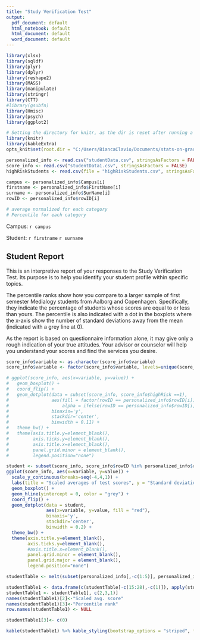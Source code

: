 ```yaml
---
title: "Study Verification Test"
output:
  pdf_document: default
  html_notebook: default
  html_document: default
  word_document: default
---
```

 
 
```r
library(xlsx)
library(sqldf)
library(plyr)
library(dplyr)
library(reshape2)
library(MASS)
library(manipulate)
library(stringr)
library(CTT)
#library(gsubfn)
library(Hmisc)
library(psych)
library(ggplot2)

# Setting the directory for knitr, as the dir is reset after running a code chunk.
library(knitr)
library(kableExtra)
opts_knit$set(root.dir = "C:/Users/BiancaClavio/Documents/stats-on-grades/docs")
```


 
```r
personalized_info <- read.csv("studentData.csv", stringsAsFactors = FALSE)
score_info <- read.csv("studentData1.csv", stringsAsFactors = FALSE)
highRiskStudents <- read.csv(file = "highRiskStudents.csv", stringsAsFactors = FALSE)

campus <- personalized_info$Campus[i]
firstname <- personalized_info$FirstName[i]
surname <- personalized_info$SurName[i]
rowID <- personalized_info$rowID[i]

# average normalized for each category
# Percentile for each category
```

Campus: `r campus`

Student: `r firstname` `r surname`

## Student Report

This is an interpretive report of your responses to the Study Verification Test. Its purpose is to help you identify your student profile within specific topics. 

The percentile ranks show how you compare to a larger sample of first semester Medialogy students from Aalborg and Copenhagen. Specifically, they indicate the percentage of students whose scores are equal to or less than yours. The percentile is also indicated with a dot in the boxplots where the x-axis show the number of standard deviations away from the mean (indicated with a grey line at 0).

As the report is based on questionnaire information alone, it may give only a rough indication of your true attitudes. Your advisor or counselor will help you understand your scores and find the services you desire.


```r
score_info$variable <- as.character(score_info$variable)
score_info$variable <- factor(score_info$variable, levels=unique(score_info$variable))

# ggplot(score_info, aes(x=variable, y=value)) +
#   geom_boxplot() + 
#   coord_flip() +
#   geom_dotplot(data = subset(score_info, score_info$highRisk ==1), 
#                aes(fill = factor(rowID == personalized_info$rowID[i]), 
#                    alpha = ifelse(rowID == personalized_info$rowID[i], 1, 0)), 
#                binaxis='y',
#                stackdir='center', 
#                binwidth = 0.11) +
#   theme_bw() + 
#   theme(axis.title.y=element_blank(),
#         axis.ticks.y=element_blank(),
#         axis.title.x=element_blank(),
#         panel.grid.minor = element_blank(),
#         legend.position="none")

student <- subset(score_info, score_info$rowID %in% personalized_info$rowID[i])
ggplot(score_info, aes(x=variable, y=value)) +
  scale_y_continuous(breaks=seq(-4,4,1)) +
  labs(title = "Scaled averages of test scores", y = "Standard deviations from the mean") +
  geom_boxplot() +
  geom_hline(yintercept = 0, color = "grey") +
  coord_flip() +
  geom_dotplot(data = student,
               aes(x=variable, y=value, fill = "red"),
               binaxis='y',
               stackdir='center',
               binwidth = 0.2) +
  theme_bw() +
  theme(axis.title.y=element_blank(),
        axis.ticks.y=element_blank(),
        #axis.title.x=element_blank(),
        panel.grid.minor = element_blank(),
        panel.grid.major = element_blank(),
        legend.position="none")

```



```r
studentTable <- melt(subset(personalized_info[,-c(1:5)], personalized_info$rowID %in% personalized_info$rowID[i]))

studentTable1 <- data.frame(c(studentTable[-c(15:28),-c(1)]), apply(studentTable[-c(1:14),], 2, rev))
studentTable1 <- studentTable1[, c(2,3,1)]
names(studentTable1)[2]<-"Scaled avg. score"
names(studentTable1)[3]<-"Percentile rank"
row.names(studentTable1) <- NULL

studentTable1[3]<- c(0)

kable(studentTable1) %>% kable_styling(bootstrap_options = "striped", full_width = F)

```



 
